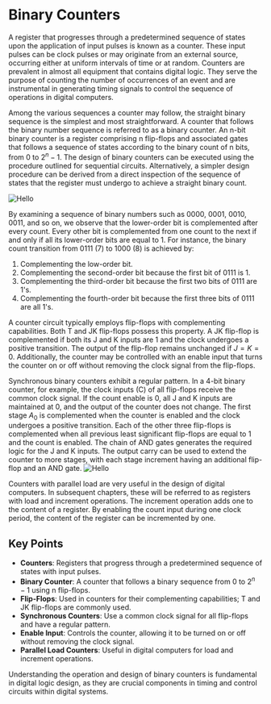 
# Binary Counters
A register that progresses through a predetermined sequence of states upon the application of input pulses is known as a counter. These input pulses can be clock pulses or may originate from an external source, occurring either at uniform intervals of time or at random. Counters are prevalent in almost all equipment that contains digital logic. They serve the purpose of counting the number of occurrences of an event and are instrumental in generating timing signals to control the sequence of operations in digital computers.

Among the various sequences a counter may follow, the straight binary sequence is the simplest and most straightforward. A counter that follows the binary number sequence is referred to as a binary counter. An n-bit binary counter is a register comprising n flip-flops and associated gates that follows a sequence of states according to the binary count of n bits, from 0 to $2^n - 1$. The design of binary counters can be executed using the procedure outlined for sequential circuits. Alternatively, a simpler design procedure can be derived from a direct inspection of the sequence of states that the register must undergo to achieve a straight binary count.


<Image src="/c2/5/x1.png" alt="Hello" className="dark:invert-[0.93]" width={500} height={500} />

By examining a sequence of binary numbers such as 0000, 0001, 0010, 0011, and so on, we observe that the lower-order bit is complemented after every count. Every other bit is complemented from one count to the next if and only if all its lower-order bits are equal to 1. For instance, the binary count transition from 0111 (7) to 1000 (8) is achieved by:

1. Complementing the low-order bit.
2. Complementing the second-order bit because the first bit of 0111 is 1.
3. Complementing the third-order bit because the first two bits of 0111 are 1's.
4. Complementing the fourth-order bit because the first three bits of 0111 are all 1's.

A counter circuit typically employs flip-flops with complementing capabilities. Both T and JK flip-flops possess this property. A JK flip-flop is complemented if both its J and K inputs are 1 and the clock undergoes a positive transition. The output of the flip-flop remains unchanged if $J = K = 0$. Additionally, the counter may be controlled with an enable input that turns the counter on or off without removing the clock signal from the flip-flops.

Synchronous binary counters exhibit a regular pattern. In a 4-bit binary counter, for example, the clock inputs (C) of all flip-flops receive the common clock signal. If the count enable is 0, all J and K inputs are maintained at 0, and the output of the counter does not change. The first stage $A_0$ is complemented when the counter is enabled and the clock undergoes a positive transition. Each of the other three flip-flops is complemented when all previous least significant flip-flops are equal to 1 and the count is enabled. The chain of AND gates generates the required logic for the J and K inputs. The output carry can be used to extend the counter to more stages, with each stage increment having an additional flip-flop and an AND gate.
<Image src="/c2/5/x2.png" alt="Hello" className="dark:invert-[0.93]" width={650} height={650} />


Counters with parallel load are very useful in the design of digital computers. In subsequent chapters, these will be referred to as registers with load and increment operations. The increment operation adds one to the content of a register. By enabling the count input during one clock period, the content of the register can be incremented by one.

## Key Points

- **Counters**: Registers that progress through a predetermined sequence of states with input pulses.
- **Binary Counter**: A counter that follows a binary sequence from 0 to $2^n - 1$ using n flip-flops.
- **Flip-Flops**: Used in counters for their complementing capabilities; T and JK flip-flops are commonly used.
- **Synchronous Counters**: Use a common clock signal for all flip-flops and have a regular pattern.
- **Enable Input**: Controls the counter, allowing it to be turned on or off without removing the clock signal.
- **Parallel Load Counters**: Useful in digital computers for load and increment operations.

Understanding the operation and design of binary counters is fundamental in digital logic design, as they are crucial components in timing and control circuits within digital systems.
